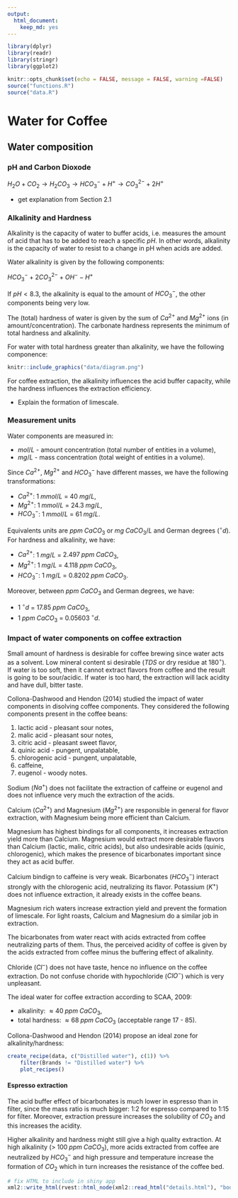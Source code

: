 ```yaml
---
output: 
  html_document:
    keep_md: yes
---
```


```r
library(dplyr)
library(readr)
library(stringr)
library(ggplot2)

knitr::opts_chunk$set(echo = FALSE, message = FALSE, warning =FALSE)
source("functions.R")
source("data.R")
```


# Water for Coffee

## Water composition

### pH and Carbon Dioxode

$H_2O + CO_2 \to H_2CO_3 \to {HCO_3}^- + {H}^+ \to {CO_3}^{2-} + 2{H}^+$

- get explanation from Section 2.1

### Alkalinity and Hardness

Alkalinity is the capacity of water to buffer acids, i.e. measures the amount of acid that has to be added to reach a specific $pH$. In other words, alkalinity is the capacity of water to resist to a change in pH when acids are added. 

Water alkalinity is given by the following components:

${HCO_3}^- + 2{CO_3}^{2-} + {OH}^- - {H}^+$

If $pH < 8.3$, the alkalinity is equal to the amount of ${HCO_3}^-$, the other components being very low. 

The (total) hardness of water is given by the sum of $Ca^{2+}$ and $Mg^{2+}$ ions (in amount/concentration). The carbonate hardness represents the minimum of total hardness and alkalinity. 

For water with total hardness greater than alkalinity, we have the following componence:

```r
knitr::include_graphics("data/diagram.png")
```


For coffee extraction, the alkalinity influences the acid buffer capacity, while the hardness influences the extraction efficiency. 

- Explain the formation of limescale. 

### Measurement units

Water components are measured in: 

 - $mol/L$ - amount concentration (total number of entities in a volume),
 - $mg/L$  - mass concentration (total weight of entities in a volume).
 
Since $Ca^{2+}$, $Mg^{2+}$ and ${HCO_3}^{-}$ have different masses, we have the following transformations:

- $Ca^{2+}$: $1 \; mmol/L$ = $40 \; mg/L$,
- $Mg^{2+}$: $1 \; mmol/L$ = $24.3 \; mg/L$,
- ${HCO_3}^{-}$: $1 \; mmol/L$ = $61 \; mg/L$.

Equivalents units are $ppm \; CaCO_3$ or $mg \; CaCO_3/L$ and German degrees ($^{\circ}d$). For hardness and alkalinity, we have:

- $Ca^{2+}$: $1 \; mg/L$ = $2.497 \; ppm \; CaCO_3$,
- $Mg^{2+}$: $1 \; mg/L$ = $4.118 \; ppm \; CaCO_3$,
- ${HCO_3}^{-}$: $1 \; mg/L$ = $0.8202 \; ppm \; CaCO_3$.

Moreover, between $ppm \; CaCO_3$ and German degrees, we have:

- $1\; ^{\circ}d$ = $17.85 \; ppm \; CaCO_3$,
- $1 \; ppm \; CaCO_3$ = $0.05603 \; ^{\circ}d$.


### Impact of water components on coffee extraction

Small amount of hardness is desirable for coffee brewing since water acts as a solvent. Low mineral content si desirable ($TDS$ or dry residue at $180^{\circ}$). If water is too soft, then it cannot extract flavors from coffee and the result is going to be sour/acidic. If water is too hard, the extraction will lack acidity and have dull, bitter taste. 

Collona-Dashwood and Hendon (2014) studied the impact of water components in disolving coffee components. They considered the following components present in the coffee beans:

1. lactic acid - pleasant sour notes,
2. malic acid - pleasant sour notes, 
3. citric acid - pleasant sweet flavor,
4. quinic acid - pungent, unpalatable, 
5. chlorogenic acid - pungent, unpalatable,
6. caffeine,
7. eugenol - woody notes. 

Sodium (${Na}^{+}$) does not facilitate the extraction of caffeine or eugenol and does not influence very much the extraction of the acids. 

Calcium (${Ca}^{2+}$) and Magnesium (${Mg}^{2+}$) are responsible in general for flavor extraction, with Magnesium being more efficient than Calcium. 

Magnesium has highest bindings for all components, it increases extraction yield more than Calcium. Magnesium would extract more desirable flavors than Calcium (lactic, malic, citric acids), but also undesirable acids (quinic, chlorogenic), which makes the presence of bicarbonates important since they act as acid buffer.   

Calcium bindign to caffeine is very weak. Bicarbonates (${HCO_3}^{-}$) interact strongly with the chlorogenic acid, neutralizing its flavor. Potassium ($K^+$) does not influence extraction, it already exists in the coffee beans. 

Magnesium rich waters increase extraction yield and prevent the formation of limescale. For light roasts, Calcium and Magnesium do a similar job in extraction. 

The bicarbonates from water react with acids extracted from coffee neutralizing parts of them. Thus, the perceived acidity of coffee is given by the acids extracted from coffee minus the buffering effect of alkalinity. 

Chloride (${Cl}^-$) does not have taste, hence no influence on the coffee extraction. Do not confuse choride with hypochloride (${ClO}^-$) which is very unpleasant. 

The ideal water for coffee extraction according to SCAA, 2009:

- alkalinity: $\approx 40 \; ppm\; CaCO_3$,
- total hardness: $\approx 68 \; ppm\; CaCO_3$ (acceptable range 17 - 85). 

Collona-Dashwood and Hendon (2014) propose an ideal zone for alkalinity/hardness:

```r
create_recipe(data, c("Distilled water"), c(1)) %>% 
    filter(Brands != "Distilled water") %>% 
    plot_recipes()
```


#### Espresso extraction 

The acid buffer effect of bicarbonates is much lower in espresso than in filter, since the mass ratio is much bigger: 1:2 for espresso compared to 1:15 for filter. Moreover, extraction pressure increases the solubility of $CO_2$ and this increases the acidity. 

Higher alkalinity and hardness might still give a high quality extraction. At high alkalinity ($>\; 100 \; ppm \; CaCO_3$), more acids extracted from coffee are neutralized by ${HCO_3}^{-}$ and high pressure and temperature increase the formation of $CO_2$ which in turn increases the resistance of the coffee bed.  




```r
# fix HTML to include in shiny app
xml2::write_html(rvest::html_node(xml2::read_html("details.html"), "body"), file = "details_fixed.html")
```





